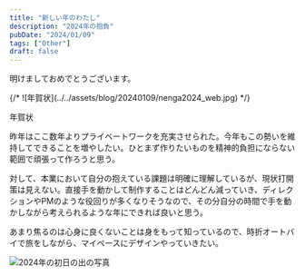 ```yaml
---
title: "新しい年のわたし"
description: "2024年の抱負"
pubDate: "2024/01/09"
tags: ["Other"]
draft: false
---
```



明けましておめでとうございます。  

<RailFullM>
  {/* ![年賀状](../../assets/blog/20240109/nenga2024_web.jpg) */}
  <ImgLazyDisplay src={img1} alt="年賀状" decoding="sync" loading="eager"/>
  <p class="t-caption">年賀状</p>
</RailFullM>

昨年はここ数年よりプライベートワークを充実させられた。今年もこの勢いを維持してできることを増やしたい。ひとまず作りたいものを精神的負担にならない範囲で頑張って作ろうと思う。  

対して、本業において自分の抱えている課題は明確に理解しているが、現状打開策は見えない。直接手を動かして制作することはどんどん減っていき、ディレクションやPMのような役回りが多くなりそうなので、その分自分の時間で手を動かしながら考えられるような年にできれば良いと思う。  

あまり焦るのは心身に良くないことは身をもって知っているので、時折オートバイで旅をしながら、マイペースにデザインやっていきたい。  

![2024年の初日の出の写真](../../assets/blog/20240109/R0005396.JPG)
